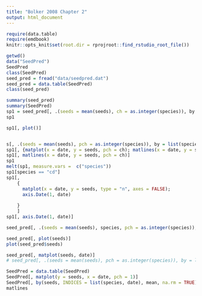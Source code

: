 ```yaml
---
title: "Bolker 2008 Chapter 2"
output: html_document
---
```



```r
require(data.table)
require(emdbook)
knitr::opts_knit$set(root.dir = rprojroot::find_rstudio_root_file())
```


```r

getwd()
data("SeedPred")
SeedPred
class(SeedPred)
seed_pred = fread("data/seedpred.dat")
seed_pred = data.table(SeedPred)
class(seed_pred)

summary(seed_pred)
summary(SeedPred)
sp1 = seed_pred[, .(seeds = mean(seeds), ch = as.integer(species)), by = list(species, date)]
sp1

sp1[, plot()]


s[, .(seeds = mean(seeds), pch = as.integer(species)), by = list(species, date)]
sp1[, {matplot(x = date, y = seeds, pch = ch); matlines(x = date, y = seeds, pch = ch)}]
sp1[, matlines(x = date, y = seeds, pch = ch)]
sp1
melt(sp1, measure.vars =  c("species"))
sp1[species == "cd"]
sp1[, 
    {
      matplot(x = date, y = seeds, type = "n", axes = FALSE);
      axis.Date(1, date)
      
    }
    ]
sp1[, axis.Date(1, date)]

seed_pred[, .(seeds = mean(seeds), species, pch = as.integer(species)), by = list(species, date)][, matplot(x = date, y = seeds)]

seed_pred[, plot(seeds)]
plot(seed_pred$seeds)

seed_pred[, matplot(seeds, date)]
# seed_pred[, .(seeds = mean(seeds), pch = as.integer(species)), by = list(species, date)][, matpoints(x = date, y = seeds, pch = pch)]


```
```r
SeedPred = data.table(SeedPred)
SeedPred[, matplot(y = seeds, x = date, pch = 1)]
SeedPred[, by(seeds, INDICES = list(species, date), mean, na.rm = TRUE)]
matlines
```

